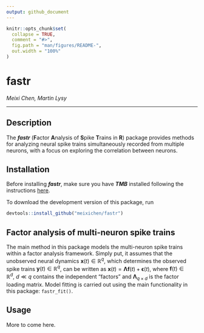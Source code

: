```yaml
---
output: github_document
---
```


<!-- README.md is generated from README.Rmd. Please edit that file -->

```r
knitr::opts_chunk$set(
  collapse = TRUE,
  comment = "#>",
  fig.path = "man/figures/README-",
  out.width = "100%"
)
```

# fastr

<!-- badges: start -->
<!--
[![R-CMD-check](https://github.com/meixichen/fastr/workflows/R-CMD-check/badge.svg)](https://github.com/meixichen/fastr/actions)
-->
<!-- badges: end -->

*Meixi Chen, Martin Lysy*

---

## Description

The ***fastr*** (**F**actor **A**nalysis of **S**pike **T**rains in **R**) package 
provides methods for analyzing neural spike trains simultaneously recorded from multiple neurons,
with a focus on exploring the correlation between neurons. 

## Installation

Before installing ***fastr***, make sure you have ***TMB*** installed following the instructions [here](https://github.com/kaskr/adcomp/wiki/Download). 

To download the development version of this package, run 
```r
devtools::install_github("meixichen/fastr")
```

## Factor analysis of multi-neuron spike trains

The main method in this package models the multi-neuron spike trains within a factor analysis 
framework. Simply put, it assumes that the unobserved neural dynamics $\boldsymbol{x}(t)\in\mathbb{R}^q$,
which determines the observed spike trains $\boldsymbol{y}(t)\in\mathbb{R}^q$, can be written as
$\boldsymbol{x}(t)=\boldsymbol{\Lambda}\boldsymbol{f}(t) + \boldsymbol{\epsilon}(t)$,
where $\boldsymbol{f}(t)\in\mathbb{R}^d, \ d\ll q$ contains the independent "factors" and
$\boldsymbol{\Lambda}_{q\times d}$ is the factor loading matrix. Model fitting is carried out using the
main functionality in this package: `fastr_fit()`.

## Usage 

More to come here.

